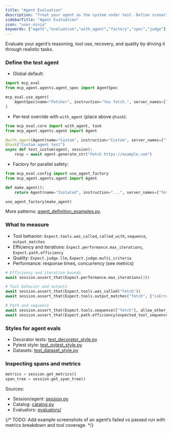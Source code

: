 ```yaml
---
title: "Agent Evaluation"
description: "Treat your agent as the system under test. Define scenarios, assert behavior, and measure efficiency and quality."
sidebarTitle: "Agent Evaluation"
icon: "user-ninja"
keywords: ["agent","evaluation","with_agent","factory","spec","judge"]
---
```


Evaluate your agent’s reasoning, tool use, recovery, and quality by driving it through realistic tasks.

### Define the test agent

- Global default:

```python
import mcp_eval
from mcp_agent.agents.agent_spec import AgentSpec

mcp_eval.use_agent(
    AgentSpec(name="Fetcher", instruction="You fetch.", server_names=["fetch"])  # see [Settings](https://github.com/lastmile-ai/mcp-eval/blob/main/src/mcp_eval/config.py)
)
```

- Per‑test override with `with_agent` (place above `@task`):

```python
from mcp_eval.core import with_agent, task
from mcp_agent.agents.agent import Agent

@with_agent(Agent(name="Custom", instruction="Custom", server_names=["fetch"]))  # see [Core](https://github.com/lastmile-ai/mcp-eval/blob/main/src/mcp_eval/core.py)
@task("Custom agent test")
async def test_custom(agent, session):
    resp = await agent.generate_str("Fetch https://example.com")
```

- Factory for parallel safety:

```python
from mcp_eval.config import use_agent_factory
from mcp_agent.agents.agent import Agent

def make_agent():
    return Agent(name="Isolated", instruction="...", server_names=["fetch"])  # see [Settings](https://github.com/lastmile-ai/mcp-eval/blob/main/src/mcp_eval/config.py)

use_agent_factory(make_agent)
```

More patterns: [agent_definition_examples.py](https://github.com/lastmile-ai/mcp-eval/blob/main/examples/mcp_server_fetch/agent_definition_examples.py).

### What to measure

- Tool behavior: `Expect.tools.was_called`, `called_with`, `sequence`, `output_matches`
- Efficiency and iterations: `Expect.performance.max_iterations`, `Expect.path.efficiency`
- Quality: `Expect.judge.llm`, `Expect.judge.multi_criteria`
- Performance: response times, concurrency (see metrics)

```python
# Efficiency and iteration bounds
await session.assert_that(Expect.performance.max_iterations(3))

# Tool behavior and outputs
await session.assert_that(Expect.tools.was_called("fetch"))
await session.assert_that(Expect.tools.output_matches("fetch", {"isError": False}, match_type="partial"))

# Path and sequence
await session.assert_that(Expect.tools.sequence(["fetch"], allow_other_calls=True))
await session.assert_that(Expect.path.efficiency(expected_tool_sequence=["fetch"], allow_extra_steps=1))
```

### Styles for agent evals

- Decorator tests: [test_decorator_style.py](https://github.com/lastmile-ai/mcp-eval/blob/main/examples/mcp_server_fetch/tests/test_decorator_style.py)
- Pytest style: [test_pytest_style.py](https://github.com/lastmile-ai/mcp-eval/blob/main/examples/mcp_server_fetch/tests/test_pytest_style.py)
- Datasets: [test_dataset_style.py](https://github.com/lastmile-ai/mcp-eval/blob/main/examples/mcp_server_fetch/tests/test_dataset_style.py)

### Inspecting spans and metrics

```python
metrics = session.get_metrics()
span_tree = session.get_span_tree()
```

Sources:
- Session/agent: [session.py](https://github.com/lastmile-ai/mcp-eval/blob/main/src/mcp_eval/session.py)
- Catalog: [catalog.py](https://github.com/lastmile-ai/mcp-eval/blob/main/src/mcp_eval/catalog.py)
- Evaluators: [evaluators/](https://github.com/lastmile-ai/mcp-eval/tree/main/src/mcp_eval/evaluators/)

{/* TODO: Add example screenshots of an agent’s failed vs passed run with metrics breakdown and tool coverage. */}


